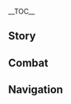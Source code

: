 {{CharacterTabs}}
{{LanguageTabs}}
{{Stub|1={{Meta/VO|tl=1|rm=1|Korean}}}}
__TOC__
==Story==
{{VO/Story
|character           = {{ROOTPAGENAME}}
|language            = ko
|name                = 카에데하라 카즈하

|vo_01_01_title      = 첫 만남…
|vo_01_01_subtitle   = Hello
|vo_01_01_file       = VO_{language}{character} Hello.ogg
|vo_01_01_tx         = 「흩날리는 비바람 속에서 검을 들고 맨발로 걷네」…. 내 이름은 카에데하라 카즈하, 사방을 떠도는 낭인이지. 우리 둘 다 여행 중이니 동행하는 게 어때?
|vo_01_01_rm         = 
|vo_01_01_tl         = 

|vo_02_01_title      = 잡담・자유
|vo_02_01_subtitle   = Chat: Nature
|vo_02_01_file       = VO_{language}{character} Chat - Nature.ogg
|vo_02_01_tx         = 이렇게 멋진 경치를 봤으니, 당연히 자유롭게 여행하고 싶지!
|vo_02_01_rm         = 
|vo_02_01_tl         = 

|vo_02_02_title      = 잡담・연주
|vo_02_02_subtitle   = Chat: Playing a Tune
|vo_02_02_file       = VO_{language}{character} Chat - Playing a Tune.ogg
|vo_02_02_tx         = 마침 옆에 나뭇잎이 있네. 한 곡 연주해줄게
|vo_02_02_rm         = 
|vo_02_02_tl         = 

|vo_02_03_title      = 잡담・검술
|vo_02_03_subtitle   = Chat: Bladework
|vo_02_03_file       = VO_{language}{character} Chat - Bladework.ogg
|vo_02_03_tx         = 흩날리는 비바람 속에서 고향을 그리워하네. 이 검은… 나와 고향 사이의 유일한 연결고리야
|vo_02_03_rm         = 
|vo_02_03_tl         = 

|vo_03_01_title      = 비가 올 때…
|vo_03_01_subtitle   = When It Rains
|vo_03_01_file       = VO_{language}{character} When It Rains.ogg
|vo_03_01_tx         = 폭우 속을 거닐다 보면 정신이 맑아지지만, 비가 그치면 얼른 옷을 말리는 게 좋아
|vo_03_01_rm         = 
|vo_03_01_tl         = 

|vo_03_02_title      = 번개가 칠 때…
|vo_03_02_subtitle   = When Thunder Strikes
|vo_03_02_file       = VO_{language}{character} When Thunder Strikes.ogg
|vo_03_02_tx         = 바다에서 만나는 천둥에 비하면, 이 정도는 아무것도 아니지
|vo_03_02_rm         = 
|vo_03_02_tl         = 

|vo_03_03_title      = 눈이 올 때…
|vo_03_03_subtitle   = When It Snows
|vo_03_03_file       = VO_{language}{character} When It Snows.ogg
|vo_03_03_tx         = 난 눈이 좋아. 눈 내린 세상은 정말 조용해서 내 단꿈을 방해하는 사람이 없거든
|vo_03_03_rm         = 
|vo_03_03_tl         = 

|vo_03_04_title      = 햇살이 좋을 때…
|vo_03_04_subtitle   = When the Sun Is Out
|vo_03_04_file       = VO_{language}{character} When the Sun Is Out.ogg
|vo_03_04_tx         = 구름 한 점 없이 상쾌해
|vo_03_04_rm         = 
|vo_03_04_tl         = 

|vo_04_01_title      = 아침 인사…
|vo_04_01_subtitle   = Good Morning
|vo_04_01_file       = VO_{language}{character} Good Morning.ogg
|vo_04_01_tx         = 아침의 새소리는 대자연의 선물이지. 출발하자! 우리의 여정도 시작하자고
|vo_04_01_rm         = 
|vo_04_01_tl         = 

|vo_04_02_title      = 점심 인사…
|vo_04_02_subtitle   = Good Afternoon
|vo_04_02_file       = VO_{language}{character} Good Afternoon.ogg
|vo_04_02_tx         = 정오의 햇볕을 쬐고 있자면 잠이 온단 말이야. 잠깐 쉴까?
|vo_04_02_rm         = 
|vo_04_02_tl         = 

|vo_04_03_title      = 저녁 인사…
|vo_04_03_subtitle   = Good Evening
|vo_04_03_file       = VO_{language}{character} Good Evening.ogg
|vo_04_03_tx         = 고개를 들면 달이 보이고, 귓가엔 바람이 스치니. 수중에 술과 평온한 마음….<br />아름다운 밤이야
|vo_04_03_rm         = 
|vo_04_03_tl         = 

|vo_04_04_title      = 굿나잇…
|vo_04_04_subtitle   = Good Night
|vo_04_04_file       = VO_{language}{character} Good Night.ogg
|vo_04_04_tx         = 바람이 멈췄어….<br />조용해서 쉴 맛 나네. 내일 보자
|vo_04_04_rm         = 
|vo_04_04_tl         = 

|vo_05_01_title      = 카에데하라 카즈하 자신에 대해・항해
|vo_05_01_subtitle   = About Kaedehara Kazuha: Sailing
|vo_05_01_file       = VO_{language}{character} About {character} - Sailing.ogg
|vo_05_01_tx         = 사실 바다라고 밤마다 파도가 휘몰아치는 건 아니야. 날이 좋을 땐 찰랑이는 물결에 달빛이 비치고 배 주변에 고기떼도 모여들지. 뱃머리에 앉아서 먼 곳을 바라보면, 이 여정이 아주 값지다는 생각이 들어…. 선원들의 노랫소리가 너무 커서 아쉽긴하지만, 다들 잠도 안 자나?
|vo_05_01_rm         = 
|vo_05_01_tl         = 

|vo_05_02_title      = 카에데하라 카즈하 자신에 대해・귀족 무사
|vo_05_02_subtitle   = About Kaedehara Kazuha: Samurai Nobility
|vo_05_02_file       = VO_{language}{character} About {character} - Samurai Nobility.ogg
|vo_05_02_tx         = 카에데하라 가문도 예전엔 엄청 유명한 무사 집안이야. 아쉽게도 지금은 귀족이라는 껍데기만 남고 몹시 가난해졌지만…. 그래도 난 만족해. 무사한테 필요한 건 부귀한 삶이 아닌 시와 술 그리고 검이니까
|vo_05_02_rm         = 
|vo_05_02_tl         = 

|vo_05_03_title      = 카에데하라 카즈하에 대해 알기・첫 번째
|vo_05_03_subtitle   = About Kaedehara Kazuha: I
|vo_05_03_file       = VO_{language}{character} More About {character} - 01.ogg
|vo_05_03_tx         = 나에 대해 알고 싶다고? 보다시피 난 흔히 볼 수 있는 떠돌이 무사일 뿐이야
|vo_05_03_rm         = 
|vo_05_03_tl         = 

|vo_05_04_title      = 카에데하라 카즈하에 대해 알기・두 번째
|vo_05_04_subtitle   = About Kaedehara Kazuha: II
|vo_05_04_file       = VO_{language}{character} More About {character} - 02.ogg
|vo_05_04_tx         = 난 귀가 아주 예민해서 이런저런 소리를 들을 수 있어. 예를 들면 산을 스치는 바람 소리라던가, 구름이 걷히는 소리, 숲속의 여우가 사과를 먹는 소리, 그리고 꽃게가 거품을 내는 소리 같은 거 말이야…. 이건 내게 위험을 미리 일러주는 자연의 보살핌이지
|vo_05_04_rm         = 
|vo_05_04_tl         = 

|vo_05_05_title      = 카에데하라 카즈하에 대해 알기・세 번째
|vo_05_05_subtitle   = About Kaedehara Kazuha: III
|vo_05_05_file       = VO_{language}{character} More About {character} - 03.ogg
|vo_05_05_tx         = 어렸을 땐 비 오는 걸 좋아했어. 빗소리를 들으면 항상 편안한 꿈을 꿨거든. 하지만 지금은 비만 생각하면 마음이 복잡해져…. 빗소리는 여전히 좋아하지만, 먹구름을 볼 때면 「오늘 날 재워줄 좋은 사람이 있을까」라는 생각부터 하게 되거든. 흠뻑 젖은 채로 빗소리를 듣고 있다 보면, 재채기 소리에 무드가 다 깨지기도 해
|vo_05_05_rm         = 
|vo_05_05_tl         = 

|vo_05_06_title      = 카에데하라 카즈하에 대해 알기・네 번째
|vo_05_06_subtitle   = About Kaedehara Kazuha: IV
|vo_05_06_file       = VO_{language}{character} More About {character} - 04.ogg
|vo_05_06_tx         = 난 한곳에 오래 머무르지 않아. 안 그러면 「자연」과 멀어지고 검술도 둔해지거든. 항해할 수 있을 때 세계 각지를 돌며 다양한 사람을 만나보고 싶어
|vo_05_06_rm         = 
|vo_05_06_tl         = 

|vo_05_07_title      = 카에데하라 카즈하에 대해 알기・다섯 번째
|vo_05_07_subtitle   = About Kaedehara Kazuha: V
|vo_05_07_file       = VO_{language}{character} More About {character} - 05.ogg
|vo_05_07_tx         = 걱정 마. 언젠가 우리가 각자의 길로 가더라도 분명 다시 만나게 될 테니까. 사람 사이의 「인연」은 그렇게 쉽게 끊어지지 않아
|vo_05_07_rm         = 
|vo_05_07_tl         = 

|vo_06_01_title      = 우리에 대해・출항
|vo_06_01_subtitle   = About Us: Going Out to Sea
|vo_06_01_file       = VO_{language}{character} About Us - Going Out to Sea.ogg
|vo_06_01_tx         = 날 좋을 때 바다로 나가보지 않을래?
|vo_06_01_rm         = 
|vo_06_01_tl         = 

|vo_06_02_title      = 우리에 대해・자유로운 대화
|vo_06_02_subtitle   = About Us: Frank Speech
|vo_06_02_file       = VO_{language}{character} About Us - Frank Speech.ogg
|vo_06_02_tx         = 난 쿨한 사람이 좋아. 그런 사람과는 하고 싶은 말을 숨김없이 할 수 있잖아. 난 자연 속 만물의 소리를 들을 수 있어. 그 중엔 네 소리도 포함되지
|vo_06_02_rm         = 
|vo_06_02_tl         = 

|vo_07_01_title      = 「신의 눈」에 대해…
|vo_07_01_subtitle   = About the [[Vision]]
|vo_07_01_file       = VO_{language}{character} About the Vision.ogg
|vo_07_01_tx         = 내가 볼 때 신의 눈은 힘을 「증명」하는 거지, 힘의 「원천」이 아니야. 신의 눈은 계속 나아가고자 하는 인간의 소망을 상징하지만, 우리 무사들의 저력은 바로 손에 쥔 검이라고
|vo_07_01_rm         = 
|vo_07_01_tl         = 

|vo_07_02_title      = 공유하고 싶은 것・죽도
|vo_07_02_subtitle   = Something to Share: Bamboo Blades
|vo_07_02_file       = VO_{language}{character} Something to Share - Bamboo Blades.ogg
|vo_07_02_tx         = 검도를 배우고 싶다면, 흠… 이걸 받아. 내가 방금 만든 죽도인데, 이걸 사용하면 우리 둘 다 다칠 일 없을 거야
|vo_07_02_rm         = 
|vo_07_02_tl         = 

|vo_07_03_title      = 공유하고 싶은 것・단풍
|vo_07_03_subtitle   = Something to Share: Maple Leaves
|vo_07_03_file       = VO_{language}{character} Something to Share - Maple Leaves.ogg
|vo_07_03_tx         = 「깊은 산 속 떨어진 단풍을 밟으니 서글픈 사슴의 울음이 들려오네」…. 난 단풍이 좋아. 하지만 단풍이 붉게 물들 때면 항상 이별이 오곤 하지
|vo_07_03_rm         = 
|vo_07_03_tl         = 

|vo_07_04_title      = 흥미있는 일…
|vo_07_04_subtitle   = Interesting Things
|vo_07_04_file       = VO_{language}{character} Interesting Things.ogg
|vo_07_04_tx         = 갈매기야! 그만 울어! 오늘부턴 나도 떠돌이라고
|vo_07_04_rm         = 
|vo_07_04_tl         = 

|vo_08_01_title      = 북두에 대해…
|vo_08_01_subtitle   = About [[Beidou]]
|vo_08_01_file       = VO_{language}{character} About Beidou.ogg
|vo_08_01_tx         = 북두 누님은 내 은인이셔. 이나즈마에서 도망친 날 거두시고 내가 제일 어려울 때 이나즈마로 돌아갈 용기를 주셨지. 누님은 나와 선원들이 뒤를 맡길 수 있는 믿음직한 전우야
|vo_08_01_rm         = 
|vo_08_01_tl         = 

|vo_08_02_title      = 고로에 대해…
|vo_08_02_subtitle   = About [[Gorou]]
|vo_08_02_file       = VO_{language}{character} About Gorou.ogg
|vo_08_02_tx         = 내가 지명 수배로 쫒기고 있을 때 저항군의 도움을 많이 받았어. 고로와는 그때 잠깐 봤는데도 기억이 강렬하게 남았지. 할 말은 하는 성격에 기쁠 때나 괴로울 때나 부하들과 함께하고, 친구를 위해서 어떤 위험이든 무릅쓰는데 나랑 아주 잘 맞더라고
|vo_08_02_rm         = 
|vo_08_02_tl         = 

|vo_08_03_title      = 쿠죠 사라에 대해・태도…
|vo_08_03_subtitle   = About [[Kujou Sara]]
|vo_08_03_file       = VO_{language}{character} About Kujou Sara.ogg
|vo_08_03_tx         = 어전시합에서 내 친구를 이기다니, 실력만큼은 인정해. 하지만 그런 힘으로 앞잡이 짓이나 하며 쿠죠군을 선동해 「신의 눈」을 회수하는 건 절대 용서 못 해
|vo_08_03_rm         = 
|vo_08_03_tl         = 

|vo_08_04_title      = 쿠죠 사라에 대해・관점 변화…
|vo_08_04_subtitle   = About Kujou Sara: Changing Perspective
|vo_08_04_file       = VO_{language}{character} About Kujou Sara - Changing Perspective.ogg
|vo_08_04_tx         = 그렇구나, 그녀도 자신만의 신념은 있는 모양이네. 다만 소란이 잠잠해진 뒤에도 「쿠죠」 가문이 예전처럼 번성할 수 있을진 의문이야
|vo_08_04_rm         = 
|vo_08_04_tl         = 

|vo_08_05_title      = 라이덴 쇼군에 대해…
|vo_08_05_subtitle   = About the [[Raiden Shogun]]
|vo_08_05_file       = VO_{language}{character} About the Raiden Shogun.ogg
|vo_08_05_tx         = 이나즈마를 떠난 뒤부터 반성하며 나 자신에게 여러 번 되물었어. 라이덴 쇼군에 대한 불만이 그때의 어전시합에서 그녀가 내 친구를 베어버리던 모습 때문인지.<br />오랜 시간 생각한 결과, 아니란 걸 깨달았어. 내 친구는 그 시합에서 정정당당하게 싸우다가 죽은 거고, 라이덴 쇼군이 그를 벤 것 역시 잘못된 게 아니었지. 내가 그녀에게 불만을 가진 이유는 「안수령(眼狩令)」 때문이야. 그 누구도 타인의 소망을 박탈할 자격은 없어. 설령 「신」이라 할지라도 말이야
|vo_08_05_rm         = 
|vo_08_05_tl         = 

|vo_08_06_title      = 카미사토 아야카에 대해…
|vo_08_06_subtitle   = About [[Ayaka|Kamisato Ayaka]]
|vo_08_06_file       = VO_{language}{character} About Kamisato Ayaka.ogg
|vo_08_06_tx         = 이나즈마에 사는 사람이라면 「백로공주」라는 이름은 다들 들어봤을 거야. 카미사토 가문의 아가씨인데 그야말로 완벽하다고 할 수 있지. 개인적인 친분은 없어. 그녀는 지금의 이나즈마를 어떻게 생각하려나
|vo_08_06_rm         = 
|vo_08_06_tl         = 

|vo_08_07_title      = 요이미야에 대해…
|vo_08_07_subtitle   = About [[Yoimiya]]
|vo_08_07_file       = VO_{language}{character} About Yoimiya.ogg
|vo_08_07_tx         = 저번에 요이미야가 누님한테 리월로 불꽃을 운반해달라고 했을 때 내가 직접 짐을 내렸었어. 얼마나 무겁던지! 그렇게 큰 불꽃을 만들 수 있는 사람은 요이미야가 유일할걸?
|vo_08_07_rm         = 
|vo_08_07_tl         = 

|vo_08_08_title      = 산고노미야 코코미에 대해…
|vo_08_08_subtitle   = About [[Sangonomiya Kokomi]]
|vo_08_08_friendship = 4
|vo_08_08_quest      = Omnipresence Over Mortals
|vo_08_08_file       = VO_{language}{character} About Sangonomiya Kokomi.ogg
|vo_08_08_tx         = 내가 저항군에 있을 때, 주변의 동료들은 모두 산고노미야 님을 존경했어. 그분은 병력을 아끼는 마음으로 사상자가 많이 나오는 계획은 되도록 피하셨지. 그래서 항상 최소한의 대가로 승리할 수 있었어. 와타츠미섬의 정무와 외교까지 총괄하신다던데, 너무 바쁘시지 않을까…
|vo_08_08_rm         = 
|vo_08_08_tl         = 

|vo_08_09_title      = 시카노인 헤이조에 대해…
|vo_08_09_subtitle   = About [[Shikanoin Heizou]]
|vo_08_09_friendship = 4
|vo_08_09_file       = VO_{language}{character} About Shikanoin Heizou.ogg
|vo_08_09_tx         = 내 탐정 친구는 평소에는 소탈하고 즉흥적인 성격이지만, 사건을 처리할 때는 그를 둘러싸고 있던 활기 넘치는 바람조차 예리하고 날카로워진다니까. 정말 존경스러워
|vo_08_09_rm         = 
|vo_08_09_tl         = 

|vo_10_01_title      = 카에데하라 카즈하의 취미…
|vo_10_01_subtitle   = Kaedehara Kazuha's Hobbies
|vo_10_01_file       = VO_{language}{character} Hobbies.ogg
|vo_10_01_tx         = 정오의 햇볕에 따뜻해진 바위에서 한숨 자면, 깨어났을 때 목적없는 여정을 계속할 수 있어. 난 검만 있다면 어디든 갈 수 있다고
|vo_10_01_rm         = 
|vo_10_01_tl         = 

|vo_10_02_title      = 카에데하라 카즈하의 고민…
|vo_10_02_subtitle   = Kaedehara Kazuha's Troubles
|vo_10_02_file       = VO_{language}{character} Troubles.ogg
|vo_10_02_tx         = 폭풍이 몰아칠 때면 「자연」의 소리도 소란스러워서 귀가 먹먹해져. 밤에 그러면, 뒤척이다 잠을 한숨도 못 자서 골머리 앓는다니까
|vo_10_02_rm         = 
|vo_10_02_tl         = 

|vo_10_03_title      = 좋아하는 음식…
|vo_10_03_subtitle   = Favorite Food
|vo_10_03_file       = VO_{language}{character} Favorite Food.ogg
|vo_10_03_tx         = 바다에서 가장 쉽게 얻을 수 있는 식자재는 바로 생선이야. 생선을 맛있게 요리하는 방법은 바다 위를 모험하는 모든 사람의 고민이지. 기회 되면 너한테도 내 솜씨 좀 보여주고 싶네
|vo_10_03_rm         = 
|vo_10_03_tl         = 

|vo_10_04_title      = 싫어하는 음식…
|vo_10_04_subtitle   = Least Favorite Food
|vo_10_04_file       = VO_{language}{character} Least Favorite Food.ogg
|vo_10_04_tx         = 난 막만든 건 별로 안 좋아해. 평범한 생선이라도 가능한 한 맛있게 먹어 줘야지. 음식이라면 응당 몸도 마음도 좋아지라고 먹는 건데 대충 때워서야 되겠어?
|vo_10_04_rm         = 
|vo_10_04_tl         = 

|vo_11_01_title      = 생일…
|vo_11_01_subtitle   = Birthday
|vo_11_01_file       = VO_{language}{character} Birthday.ogg
|vo_11_01_tx         = 하암… 오늘이 네 생일이란 걸 알고 특별히 시를 한 수 지었는데, 재능이 없어서 며칠 밤을 생각했는데도 두 줄밖에 못 썼지 뭐야.<br />일단 읊어줄게. 「세월이 흘러 해가 바뀌고, 학과 구름이 생일을 축하해주네」…. 어, 잠깐 조용히 해봐. 영감이 떠올랐어. 마지막은… 「타향에 옛 벗이 있네」, 어때?<br />생일 축하해. 같이… 간식 먹으러 가자
|vo_11_01_rm         = 
|vo_11_01_tl         = 

|vo_12_01_title      = 돌파의 느낌・기
|vo_12_01_subtitle   = Feelings About Ascension: Intro
|vo_12_01_file       = VO_{language}{character} Feelings About Ascension -  01.ogg
|vo_12_01_tx         = 이 검, 더 날카로워졌어
|vo_12_01_rm         = 
|vo_12_01_tl         = 

|vo_12_02_title      = 돌파의 느낌・승
|vo_12_02_subtitle   = Feelings About Ascension: Building Up
|vo_12_02_file       = VO_{language}{character} Feelings About Ascension -  02.ogg
|vo_12_02_tx         = 눈 내리는 소리는 아주 작아서 안 들리지만… 지금의 나라면, 들릴지도 모르겠어
|vo_12_02_rm         = 
|vo_12_02_tl         = 

|vo_12_03_title      = 돌파의 느낌・전
|vo_12_03_subtitle   = Feelings About Ascension: Climax
|vo_12_03_file       = VO_{language}{character} Feelings About Ascension -  03.ogg
|vo_12_03_tx         = 파도가 거칠게 몰아치고 있어. 나도 더 강해져야지
|vo_12_03_rm         = 
|vo_12_03_tl         = 

|vo_12_04_title      = 돌파의 느낌・결
|vo_12_04_subtitle   = Feelings About Ascension: Conclusion
|vo_12_04_file       = VO_{language}{character} Feelings About Ascension -  04.ogg
|vo_12_04_tx         = 세상을 살다 보면 다양한 고민이 있기 마련이지. 하지만 너와 만난 뒤로 무예든 내면이든 새롭게 성장했어. 앞으로의 인생도 더 자유롭겠지?
|vo_12_04_rm         = 
|vo_12_04_tl         = 
}}

==Combat==
{{Combat VO
|character           = {{ROOTPAGENAME}}
|language            = ko

|skill_1_tx          = 일어나라!
|skill_1_tl          = 
|skill_1_rm          = 
|skill_2_tx          = 하앗!
|skill_2_tl          = 
|skill_2_rm          = 
|skill_3_tx          = 바람을 타고!
|skill_3_tl          = 
|skill_3_rm          = 
|skill_4_tx          = ''(Hold)'' 바람과 함께
|skill_4_tl          = 
|skill_4_rm          = 
|skill_5_tx          = ''(Hold)'' 바람이 맘을 알아주네
|skill_5_tl          = 
|skill_5_rm          = 
|skill_6_tx          = ''(Hold)'' 자유롭게!
|skill_6_tl          = 
|skill_6_rm          = 

|burst_1_tx          = 구름이 숨고… 기러기가 우네!
|burst_1_tl          = 
|burst_1_rm          = 
|burst_2_tx          = 바람을 타고 구름이 가도록
|burst_2_tl          = 
|burst_2_rm          = 
|burst_3_tx          = 낙엽이 지는 게 안타깝도다
|burst_3_tl          = 
|burst_3_rm          = 

|sprint-s_1_tx       = 출발할 때가 됐어
|sprint-s_1_tl       = 
|sprint-s_1_rm       = 
|sprint-s_2_file     = Sprint Start 02,Sprint Start 03


|glider_1_tx         = 풍향을 따라
|glider_1_tl         = 
|glider_1_rm         = 
|glider_2_file       = Deploying Wind Glider 02,Deploying Wind Glider 03

|chest_1_tx          = 만족스러워
|chest_1_tl          = 
|chest_1_rm          = 
|chest_2_tx          = 세상이 주는 선물이야
|chest_2_tl          = 
|chest_2_rm          = 
|chest_3_tx          = 우연히 발견한 보물은 여행의 묘미지
|chest_3_tl          = 
|chest_3_rm          = 

|low-hp_1_tx         = 후, 제법이네…
|low-hp_1_tl         = 
|low-hp_1_rm         = 
|low-hp_2_tx         = 침착하자
|low-hp_2_tl         = 
|low-hp_2_rm         = 
|low-hp_3_tx         = 집중해!
|low-hp_3_tl         = 
|low-hp_3_rm         = 


|fallen_1_tx         = 유감이야…
|fallen_1_tl         = 
|fallen_1_rm         = 
|fallen_2_tx         = 다음엔… 절대…
|fallen_2_tl         = 
|fallen_2_rm         = 
|fallen_3_tx         = 끝난 건가…
|fallen_3_tl         = 
|fallen_3_rm         = 

|hit-l_1_file        = Light Hit Taken 01,Light Hit Taken 02,Light Hit Taken 03,Light Hit Taken 04,Light Hit Taken 05,Light Hit Taken 06

|hit-h_1_tx          = 괜찮…아
|hit-h_1_tl          = 
|hit-h_1_rm          = 
|hit-h_2_tx          = 아파!
|hit-h_2_tl          = 
|hit-h_2_rm          = 
|hit-h_3_file        = Heavy Hit Taken 03,Heavy Hit Taken 04,Heavy Hit Taken 05,Heavy Hit Taken 06

|join_1_tx           = 나도 껴줄라고?
|join_1_tl           = 
|join_1_rm           = 
|join_2_tx           = 빨리 출발하자
|join_2_tl           = 
|join_2_rm           = 
|join_3_tx           = 이대로 하지
|join_3_tl           = 
|join_3_rm           = 

|atk-l_1_file        = Light Attack 01,Light Attack 02,Light Attack 03,Light Attack 04,Light Attack 05,Light Attack 06,Light Attack 07

|atk-m_1_file        = Mid Attack 01,Mid Attack 02,Mid Attack 03

|atk-h_1_file        = Heavy Attack 01,Heavy Attack 02,Heavy Attack 03

|climb_1_file        = Climbing 01,Climbing 02,Climbing 03,Climbing 04,Climbing 05

|climb-b_1_file      = Climbing Breath 01,Climbing Breath 02,Climbing Breath 03

|jump_1_file         = Jumping 01,Jumping 02,Jumping 03,Jumping 04,Jumping 05
}}
<!--
Copy paste the following line in any section that does not have any voice files, change the X for the section's title:
'''{{ROOTPAGENAME}} does not feature any XXXXXXXX Voice-Overs'''
-->

==Navigation==
{{Character Navbox|link type=vo-ko}}
